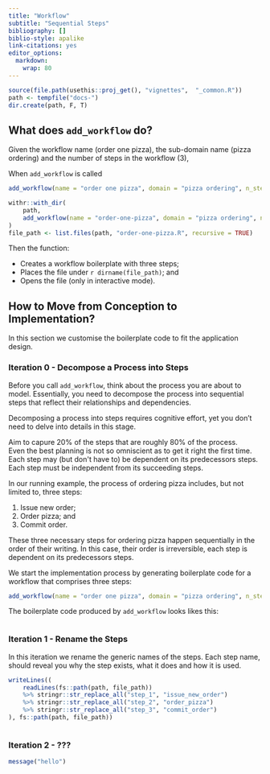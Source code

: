 ---
title: "Workflow"
subtitle: "Sequential Steps"
bibliography: []
biblio-style: apalike
link-citations: yes
editor_options: 
  markdown: 
    wrap: 80
---

```{r, include = FALSE}
source(file.path(usethis::proj_get(), "vignettes",  "_common.R"))
path <- tempfile("docs-")
dir.create(path, F, T)
```

## What does `add_workflow` do?

Given the workflow name (order one pizza), the sub-domain name (pizza ordering)
and the number of steps in the workflow (3),

When `add_workflow` is called

```{r, eval = FALSE, echo = TRUE}
add_workflow(name = "order one pizza", domain = "pizza ordering", n_step = 3)
```

```{r, eval = TRUE, echo = FALSE}
withr::with_dir(
    path,
    add_workflow(name = "order-one-pizza", domain = "pizza ordering", n_step = 3)
)
file_path <- list.files(path, "order-one-pizza.R", recursive = TRUE)
```

Then the function:

-   Creates a workflow boilerplate with three steps;
-   Places the file under `r dirname(file_path)`; and
-   Opens the file (only in interactive mode).

## How to Move from Conception to Implementation?

In this section we customise the boilerplate code to fit the application design.

### Iteration 0 - Decompose a Process into Steps

Before you call `add_workflow`, think about the process you are about to model.
Essentially, you need to decompose the process into sequential steps that
reflect their relationships and dependencies.

<!-- Steps are formed in the impertive -->

Decomposing a process into steps requires cognitive effort, yet you don't need
to delve into details in this stage.


```{=html}
<div class="alert alert-info" <strong="">
Aim to capure 20% of the steps that are roughly 80% of the process. 
</div>
```

```{=html}
<div class="alert alert-warning" <strong="">
Even the best planning is not so omniscient as to get it right the first time.
</div>
```

```{=html}
<div class="alert alert-danger" <strong="">
Each step may (but don't have to) be dependent on its predecessors steps.<br>
Each step must be independent from its succeeding steps.
</div>
```



In our running example, the process of ordering pizza includes, but not limited
to, three steps:

1.  Issue new order;
2.  Order pizza; and
3.  Commit order.

These three necessary steps for ordering pizza happen sequentially in the order
of their writing. In this case, their order is irreversible, each step is
dependent on its predecessors steps.

We start the implementation process by generating boilerplate code for a
workflow that comprises three steps:

```{r, eval = FALSE, echo = TRUE}
add_workflow(name = "order one pizza", domain = "pizza ordering", n_step = 3)
```

The boilerplate code produced by `add_workflow` looks likes this:

```{r code = readLines(fs::path(path, file_path)), eval=FALSE, echo=TRUE}
```

### Iteration 1 - Rename the Steps

In this iteration we rename the generic names of the steps. Each step name,
should reveal you why the step exists, what it does and how it is used.

<!-- naming convention -->

```{r}
writeLines((
    readLines(fs::path(path, file_path))
    %>% stringr::str_replace_all("step_1", "issue_new_order")
    %>% stringr::str_replace_all("step_2", "order_pizza")
    %>% stringr::str_replace_all("step_3", "commit_order")
), fs::path(path, file_path))
```

```{r code = readLines(fs::path(path, file_path)), eval=FALSE, echo=TRUE}
```

<!-- What makes for a good step name? -->

<!-- If this is your first workflow in the project, strive to create as few elements -->

<!-- as possible, and yet have most of the different element types appear once. For -->

<!-- example, if your domain requires you to fit regression models to five target -->

<!-- variables, that is, you need five model objects, then start by modelling a -->

<!-- single model. Yet, include all the necessary steps to fit the single model. In -->

<!-- this case you may want to have the following steps: -->

### Iteration 2 - ???

<!-- A step is a collection of tasks -->

```{r, message=TRUE}
message("hello")
```
